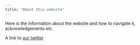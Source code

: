 ```yaml
---
title: "About this website" 
---
```

<!-- NOTE: you must edit this .qmd file  for it to refresh on github pages -->

Here is the information about the website and how to navigate it, acknowledgements etc.


A link to [our twitter](https://www.twitter.com)

